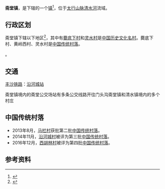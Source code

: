 {{中国乡级行政区
|景观照片文件名 = General view of the Chuandixia Village.jpg
|景观照片描述 = [[爨底下村|爨底下村]]
|汉语拼音 = 
|其他语言 = 
|其他语言名称 = 
|旧称 = 
|地名出处 = 
|位置图文件名 = 
|位置图描述 = 
|自定义图片= 
|建置时间 = 
|政府驻地 = 
|毗邻 = 
|总面积 = 
|总人口 = 
|总人口年份 = 
|户籍人口 = 
|户籍人口年份 = 
|常住人口 = 
|常住人口年份 = 
|人口密度 = 
|GDP = 
|GDP年份 = 
|邮政编码 = 
|电话区号 = 10
|官方网站 = 
|网站名称 = 
|11/01/09/106/000}}

'''斋堂镇'''，是{{PRC admin/fullname|11/01/09/106/000|3}}下辖的一个[[镇|镇]]<ref>{{PRC admin/ref sgc|{{PRC admin/parent|11/01/09/106/000}}}}</ref>，位于[[太行山脉|太行山脉]][[清水河_(北京河流)|清水河]]流域。

== 行政区划 ==

斋堂镇下辖以下地区<ref>{{PRC admin/ref sgc|11/01/09/106/000}}</ref>，其中有[[爨底下村|爨底下村]]和[[灵水村|灵水村]]是[[中国历史文化名村|中国历史文化名村]]。爨底下村、黄岭西村、灵水村是[[中国传统村落|中国传统村落]]。

{{PRC admin/children|11/01/09/106/000}}。

== 交通 ==
{{rint|cn|rail}}[[丰沙铁路|丰沙铁路]]：[[沿河城站|沿河城站]]

斋堂镇境内的斋堂公交场站有多条公交线路开往门头沟斋堂镇和清水镇境内的多个村庄
==中国传统村落==
* 2013年8月，[[马栏村|马栏村]]获批第二批[[中国传统村落|中国传统村落]]。
* 2014年11月，[[沿河城村|沿河城村]]被评为第三批[[中国传统村落|中国传统村落]]。
* 2016年12月，[[西胡林村|西胡林村]]被评为第四批[[中国传统村落|中国传统村落]]。

== 参考资料 ==
{{Reflist}}

{{PRC admin/navcat|11/01/09/106/000}}